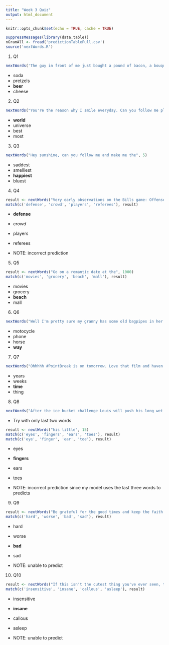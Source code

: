 ```yaml
---
title: "Week 3 Quiz"
output: html_document
---
```


```r
knitr::opts_chunk$set(echo = TRUE, cache = TRUE)
```

```r
suppressMessages(library(data.table))
nGramAll <- fread('predictionTableFull.csv')
source('nextWords.R')
```

1. Q1
```r
nextWords('The guy in front of me just bought a pound of bacon, a bouquet, and a case of', 5)
```
  - soda
  - pretzels
  - **beer**
  - cheese

2. Q2
```r
nextWords("You're the reason why I smile everyday. Can you follow me please? It would mean the", 5)
```
  - **world**
  - universe
  - best
  - most

3. Q3
```r
nextWords("Hey sunshine, can you follow me and make me the", 5)
```
  - saddest
  - smelliest
  - **happiest**
  - bluest

4. Q4
```r
result <- nextWords("Very early observations on the Bills game: Offense still struggling but the", 1000)
match(c('defense', 'crowd', 'players', 'referees'), result)
```
  - **defense**
  - *crowd*
  - players
  - referees
  
  - NOTE: incorrect prediction

5. Q5
```r
result <- nextWords("Go on a romantic date at the", 1000)
match(c('movies', 'grocery', 'beach', 'mall'), result)
```
  - movies
  - grocery
  - **beach**
  - mall

6. Q6
```r
nextWords("Well I'm pretty sure my granny has some old bagpipes in her garage I'll dust them off and be on my", 5)
```
  - motocycle
  - phone
  - horse
  - **way**

7. Q7
```r
nextWords("Ohhhhh #PointBreak is on tomorrow. Love that film and haven't seen it in quite some", 5)
```
  - years
  - weeks
  - **time**
  - thing

8. Q8
```r
nextWords("After the ice bucket challenge Louis will push his long wet hair out of his eyes with his little", 5)
```

  - Try with only last two words
```r
result <- nextWords("his little", 15)
match(c('eyes', 'fingers', 'ears', 'toes'), result)
match(c('eye', 'finger', 'ear', 'toe'), result)
```

  - eyes
  - **fingers**
  - ears
  - toes
  
  - NOTE: incorrect prediction since my model uses the last three words to predicts

9. Q9
```r
result <- nextWords("Be grateful for the good times and keep the faith during the", 1000)
match(c('hard', 'worse', 'bad', 'sad'), result)
```
  - hard
  - worse
  - **bad**
  - sad
  
  - NOTE: unable to predict

10. Q10
```r
result <- nextWords("If this isn't the cutest thing you've ever seen, then you must be", 100)
match(c('insensitive', 'insane', 'callous', 'asleep'), result)
```
  - insensitive
  - **insane**
  - callous
  - asleep
  
  - NOTE: unable to predict
